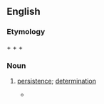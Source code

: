 ==English==

===Etymology===
{{term|stick to||persist}} + {{term|it}} + {{term|-ive}} + {{term|-ness}}

===Noun===
{{en-noun|-}}

# {{informal}} [[persistence]]; [[determination]]
#*{{quote-book|title=How can I keep from singing: Pete Seeger‎|page=305|author=David King Dunaway|year=1990|passage=Perhaps he oversimplified his life when he wrote: "All you need to be a modern johnny Appleseed is a guitar and some '''sticktoitiveness''',"}}